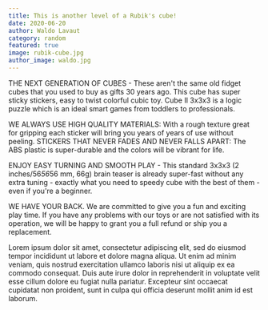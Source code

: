 ```yaml
---
title: This is another level of a Rubik's cube!
date: 2020-06-20
author: Waldo Lavaut
category: random
featured: true
image: rubik-cube.jpg
author_image: waldo.jpg
---
```


THE NEXT GENERATION OF CUBES - These aren't the same old fidget cubes that you used to buy as gifts 30 years ago. This cube has super sticky stickers, easy to twist colorful cubic toy. Cube II 3x3x3 is a logic puzzle which is an ideal smart games from toddlers to professionals.

WE ALWAYS USE HIGH QUALITY MATERIALS: With a rough texture great for gripping each sticker will bring you years of years of use without peeling.
STICKERS THAT NEVER FADES AND NEVER FALLS APART: The ABS plastic is super-durable and the colors will be vibrant for life.

ENJOY EASY TURNING AND SMOOTH PLAY - This standard 3x3x3 (2 inches/56*56*56 mm, 66g) brain teaser is already super-fast without any extra tuning - exactly what you need to speedy cube with the best of them - even if you're a beginner.

WE HAVE YOUR BACK. We are committed to give you a fun and exciting play time. If you have any problems with our toys or are not satisfied with its operation, we will be happy to grant you a full refund or ship you a replacement.

Lorem ipsum dolor sit amet, consectetur adipiscing elit, sed do eiusmod tempor incididunt ut labore et dolore magna aliqua. Ut enim ad minim veniam, quis nostrud exercitation ullamco laboris nisi ut aliquip ex ea commodo consequat. Duis aute irure dolor in reprehenderit in voluptate velit esse cillum dolore eu fugiat nulla pariatur. Excepteur sint occaecat cupidatat non proident, sunt in culpa qui officia deserunt mollit anim id est laborum.
